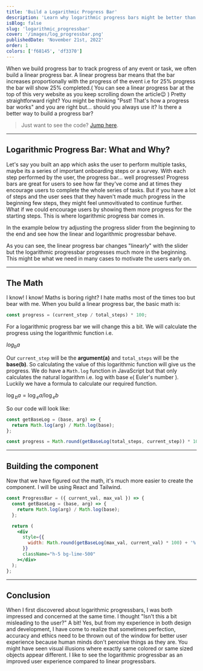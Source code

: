 ```yaml
---
title: 'Build a Logarithmic Progress Bar'
description: 'Learn why logarithmic progress bars might be better than linear progress bars and how to build them.'
isBlog: false
slug: 'logarithmic_progressbar'
cover: '/images/log_progressbar.png'
publishedDate: 'November 21st, 2022'
order: 1
colors: ['f68145', 'df3370']
---
```


When we build progress bar to track progress of any event or task, we often build a linear progress bar. A linear progress bar means that the bar increases proportionally with the progress of the event i.e for 25% progress the bar will show 25% completed.( You can see a linear progress bar at the top of this very website as you keep scrolling down the article😉 ) Pretty straightforward right? You might be thinking "Psst! That's how a progress bar works" and you are right but... should you always use it? Is there a better way to build a progress bar?

> Just want to see the code? [Jump here](#building-the-component).

---

## Logarithmic Progress Bar: What and Why?

Let's say you built an app which asks the user to perform multiple tasks, maybe its a series of important onboarding steps or a survey. With each step performed by the user, the progress bar... well progresses! Progress bars are great for users to see how far they've come and at times they encourage users to complete the whole series of tasks. But if you have a lot of steps and the user sees that they haven't made much progress in the beginning few steps, they might feel unmovitivated to continue further. What if we could encourage users by showing them more progress for the starting steps. This is where logarithmic progress bar comes in.

In the example below try adjusting the progress slider from the beginning to the end and see how the linear and logarithmic progressbar behave.

<ProgressBarComparison />

As you can see, the linear progress bar changes "linearly" with the slider but the logarithmic progressbar progresses much more in the beginning. This might be what we need in many cases to motivate the users early on.

---

## The Math

I know! I know! Maths is boring right? I hate maths most of the times too but bear with me. When you build a linear progress bar, the basic math is:

```js
const progress = (current_step / total_steps) * 100;
```

For a logarithmic progress bar we will change this a bit. We will calculate the progress using the logarithmic function i.e.

$log{_b}{a}$

Our `current_step` will be the **argument(a)** and `total_steps` will be the **base(b)**. So calculating the value of this logarithmic function will give us the progress. We do have a `Math.log` function in JavaScript but that only calculates the natural logarithm i.e. log with base `e`( Euler's number ). Luckily we have a formula to calculate our required function.

$\log{_b}{a} = \log{_e}{a} / \log{_e}{b}$

So our code will look like:

```js
const getBaseLog = (base, arg) => {
  return Math.log(arg) / Math.log(base);
};

const progress = Math.round(getBaseLog(total_steps, current_step)) * 100;
```

---

## Building the component

Now that we have figured out the math, it's much more easier to create the component. I will be using React and Tailwind.

```jsx:progress-bar.jsx
const ProgressBar = ({ current_val, max_val }) => {
  const getBaseLog = (base, arg) => {
    return Math.log(arg) / Math.log(base);
  };

  return (
    <div
      style={{
        width: Math.round(getBaseLog(max_val, current_val) * 100) + '%',
      }}
      className="h-5 bg-lime-500"
    ></div>
  );
};
```

---

## Conclusion

When I first discovered about logarithmic progressbars, I was both impressed and concerned at the same time. I thought "Isn't this a bit misleading to the user?" A bit! Yes, but from my experience in both design and development, I have come to realize that sometimes perfection, accuracy and ethics need to be thrown out of the window for better user experience because human minds don't perceive things as they are. You might have seen visual illusions where exactly same colored or same sized objects appear different. I like to see the logarithmic progressbar as an improved user experience compared to linear progressbars.
